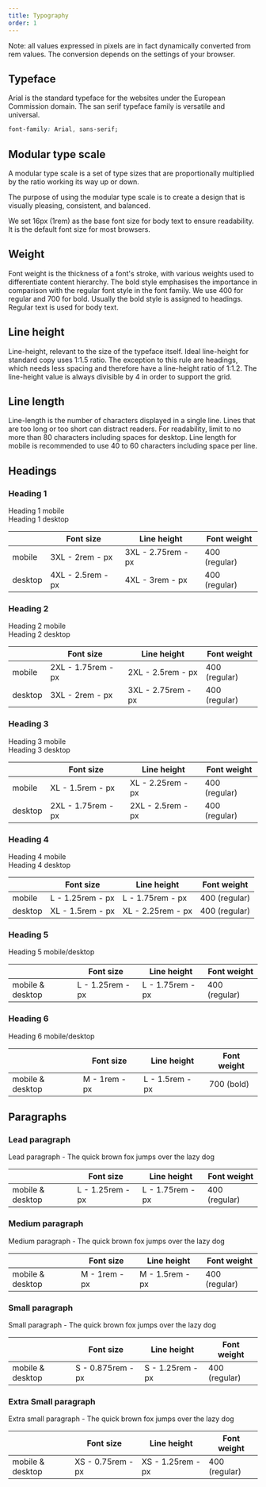 ```yaml
---
title: Typography
order: 1
---
```



Note: all values expressed in pixels are in fact dynamically converted from rem values. The conversion depends on the settings of your browser.

## Typeface

Arial is the standard typeface for the websites under the European Commission domain. The san serif typeface family is versatile and universal.

```css
font-family: Arial, sans-serif;
```

## Modular type scale

A modular type scale is a set of type sizes that are proportionally multiplied by the ratio working its way up or down.

The purpose of using the modular type scale is to create a design that is visually pleasing, consistent, and balanced.

We set 16px (1rem) as the base font size for body text to ensure readability. It is the default font size for most browsers.

## Weight

Font weight is the thickness of a font's stroke, with various weights used to differentiate content hierarchy. The bold style emphasises the importance in comparison with the regular font style in the font family. We use 400 for regular and 700 for bold. Usually the bold style is assigned to headings. Regular text is used for body text.

## Line height

Line-height, relevant to the size of the typeface itself. Ideal line-height for standard copy uses 1:1.5 ratio. The exception to this rule are headings, which needs less spacing and therefore have a line-height ratio of 1:1.2. The line-height value is always divisible by 4 in order to support the grid.

## Line length

Line-length is the number of characters displayed in a single line. Lines that are too long or too short can distract readers. For readability, limit to no more than 80 characters including spaces for desktop. Line length for mobile is recommended to use 40 to 60 characters including space per line.

## Headings

### Heading 1

<Playground hideCode>
  <div className="ecl-u-ph-m ecl-u-pv-xl">
    <div className="ecl-u-type-3xl">Heading 1 mobile</div>
    <div className="ecl-u-type-4xl ecl-u-mt-m">Heading 1 desktop</div>
  </div>
</Playground>

|         | Font size                                  | Line height                                  | Font weight   |
| ------- | ------------------------------------------ | -------------------------------------------- | ------------- |
| mobile  | 3XL - 2rem - <RemToPixels rem="2" />px     | 3XL - 2.75rem - <RemToPixels rem="2.75" />px | 400 (regular) |
| desktop | 4XL - 2.5rem - <RemToPixels rem="2.5" />px | 4XL - 3rem - <RemToPixels rem="3" />px       | 400 (regular) |

### Heading 2

<Playground hideCode>
  <div className="ecl-u-ph-m ecl-u-pv-xl">
    <div className="ecl-u-type-2xl">Heading 2 mobile</div>
    <div className="ecl-u-type-3xl ecl-u-mt-m">Heading 2 desktop</div>
  </div>
</Playground>

|         | Font size                                    | Line height                                     | Font weight   |
| ------- | -------------------------------------------- | ----------------------------------------------- | ------------- |
| mobile  | 2XL - 1.75rem - <RemToPixels rem="1.75" />px | 2XL - 2.5rem - <RemToPixels rem="2.5" />px      | 400 (regular) |
| desktop | 3XL - 2rem - <RemToPixels rem="2" />px       | 3XL - 2.75rem - <RemToPixels rem="2.75" />px    | 400 (regular) |

### Heading 3

<Playground hideCode>
  <div className="ecl-u-ph-m ecl-u-pv-xl">
    <div className="ecl-u-type-xl">Heading 3 mobile</div>
    <div className="ecl-u-type-2xl ecl-u-mt-m">Heading 3 desktop</div>
  </div>
</Playground>

|         | Font size                                    | Line height                                     | Font weight   |
| ------- | -------------------------------------------- | ----------------------------------------------- | ------------- |
| mobile  | XL - 1.5rem - <RemToPixels rem="1.5" />px    | XL - 2.25rem - <RemToPixels rem="2.25" />px     | 400 (regular) |
| desktop | 2XL - 1.75rem - <RemToPixels rem="1.75" />px | 2XL - 2.5rem - <RemToPixels rem="2.5" />px      | 400 (regular) |

### Heading 4

<Playground hideCode>
  <div className="ecl-u-ph-m ecl-u-pv-xl">
    <div className="ecl-u-type-l">Heading 4 mobile</div>
    <div className="ecl-u-type-xl ecl-u-mt-m">Heading 4 desktop</div>
  </div>
</Playground>

|         | Font size                                  | Line height                                 | Font weight   |
| ------- | ------------------------------------------ | ------------------------------------------- | ------------- |
| mobile  | L - 1.25rem - <RemToPixels rem="1.25" />px | L - 1.75rem - <RemToPixels rem="1.75" />px  | 400 (regular) |
| desktop | XL - 1.5rem - <RemToPixels rem="1.5" />px  | XL - 2.25rem - <RemToPixels rem="2.25" />px | 400 (regular) |

### Heading 5

<Playground hideCode>
  <div className="ecl-u-ph-m ecl-u-pv-xl">
    <div className="ecl-u-type-l">Heading 5 mobile/desktop</div>
  </div>
</Playground>

|                  | Font size                                  | Line height                             | Font weight   |
| ---------------- | ------------------------------------------ | --------------------------------------- | ------------- |
| mobile & desktop | L - 1.25rem - <RemToPixels rem="1.25" />px | L - 1.75rem - <RemToPixels rem="2" />px | 400 (regular) |

### Heading 6

<Playground hideCode>
  <div className="ecl-u-ph-m ecl-u-pv-xl">
    <div className="ecl-u-type-m ecl-u-type-bold">Heading 6 mobile/desktop</div>
  </div>
</Playground>

|                  | Font size                            | Line height                              | Font weight |
| ---------------- | ------------------------------------ | ---------------------------------------- | ----------- |
| mobile & desktop | M - 1rem - <RemToPixels rem="1" />px | L - 1.5rem - <RemToPixels rem="1.5" />px | 700 (bold)  |

## Paragraphs

### Lead paragraph

<Playground hideCode>
  <div className="ecl-u-ph-m ecl-u-pv-xl">
    <div className="ecl-u-type-l">Lead paragraph - The quick brown fox jumps over the lazy dog</div>
  </div>
</Playground>

|                  | Font size                                  | Line height                                | Font weight   |
| ---------------- | ------------------------------------------ | ------------------------------------------ | ------------- |
| mobile & desktop | L - 1.25rem - <RemToPixels rem="1.25" />px | L - 1.75rem - <RemToPixels rem="1.75" />px | 400 (regular) |

### Medium paragraph

<Playground hideCode>
  <div className="ecl-u-ph-m ecl-u-pv-xl">
    <div className="ecl-u-type-m">Medium paragraph - The quick brown fox jumps over the lazy dog</div>
  </div>
</Playground>

|                  | Font size                            | Line height                              | Font weight   |
| ---------------- | ------------------------------------ | ---------------------------------------- | ------------- |
| mobile & desktop | M - 1rem - <RemToPixels rem="1" />px | M - 1.5rem - <RemToPixels rem="1.5" />px | 400 (regular) |

### Small paragraph

<Playground hideCode>
  <div className="ecl-u-ph-m ecl-u-pv-xl">
    <div className="ecl-u-type-s">Small paragraph - The quick brown fox jumps over the lazy dog</div>
  </div>
</Playground>

|                  | Font size                                    | Line height                                | Font weight   |
| ---------------- | -------------------------------------------- | ------------------------------------------ | ------------- |
| mobile & desktop | S - 0.875rem - <RemToPixels rem="0.875" />px | S - 1.25rem - <RemToPixels rem="1.25" />px | 400 (regular) |

### Extra Small paragraph

<Playground hideCode>
  <div className="ecl-u-ph-m ecl-u-pv-xl">
    <div className="ecl-u-type-xs">Extra small paragraph - The quick brown fox jumps over the lazy dog</div>
  </div>
</Playground>

|                  | Font size                                   | Line height                                 | Font weight   |
| ---------------- | ------------------------------------------- | ------------------------------------------- | ------------- |
| mobile & desktop | XS - 0.75rem - <RemToPixels rem="0.75" />px | XS - 1.25rem - <RemToPixels rem="1.25" />px | 400 (regular) |

